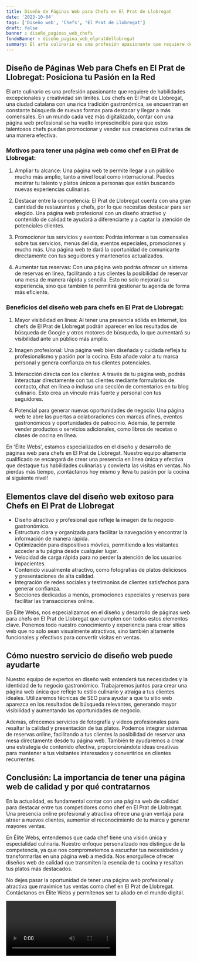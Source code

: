 ```yaml
---
title: Diseño de Páginas Web para Chefs en El Prat de Llobregat
date: '2023-10-04'
tags: ['Diseño web', 'Chefs', 'El Prat de Llobregat']
draft: false
banner : diseño_paginas_web_chefs
fondoBanner : diseño_pagina_web_elpratdellobregat
summary: El arte culinario es una profesión apasionante que requiere de habilidades excepcionales y creatividad sin límites. Los chefs en El Prat de Llobregat, una ciudad catalana con una rica tradición gastronómica, se encuentran en constante búsqueda de nuevas formas para destacar y llegar a más comensales. En un mundo cada vez más digitalizado, contar con una página web profesional se ha vuelto imprescindible para que estos talentosos chefs puedan promocionar y vender sus creaciones culinarias de una manera efectiva. 
---
```


## Diseño de Páginas Web para Chefs en El Prat de Llobregat: Posiciona tu Pasión en la Red

El arte culinario es una profesión apasionante que requiere de habilidades excepcionales y creatividad sin límites. Los chefs en El Prat de Llobregat, una ciudad catalana con una rica tradición gastronómica, se encuentran en constante búsqueda de nuevas formas para destacar y llegar a más comensales. En un mundo cada vez más digitalizado, contar con una página web profesional se ha vuelto imprescindible para que estos talentosos chefs puedan promocionar y vender sus creaciones culinarias de una manera efectiva. 

### Motivos para tener una página web como chef en El Prat de Llobregat:

1. Ampliar tu alcance: Una página web te permite llegar a un público mucho más amplio, tanto a nivel local como internacional. Puedes mostrar tu talento y platos únicos a personas que están buscando nuevas experiencias culinarias.

2. Destacar entre la competencia: El Prat de Llobregat cuenta con una gran cantidad de restaurantes y chefs, por lo que necesitas destacar para ser elegido. Una página web profesional con un diseño atractivo y contenido de calidad te ayudará a diferenciarte y a captar la atención de potenciales clientes.

3. Promocionar tus servicios y eventos: Podrás informar a tus comensales sobre tus servicios, menús del día, eventos especiales, promociones y mucho más. Una página web te dará la oportunidad de comunicarte directamente con tus seguidores y mantenerlos actualizados.

4. Aumentar tus reservas: Con una página web podrás ofrecer un sistema de reservas en línea, facilitando a tus clientes la posibilidad de reservar una mesa de manera rápida y sencilla. Esto no solo mejorará su experiencia, sino que también te permitirá gestionar tu agenda de forma más eficiente.

### Beneficios del diseño web para chefs en El Prat de Llobregat:

1. Mayor visibilidad en línea: Al tener una presencia sólida en Internet, los chefs de El Prat de Llobregat podrán aparecer en los resultados de búsqueda de Google y otros motores de búsqueda, lo que aumentará su visibilidad ante un público más amplio.

2. Imagen profesional: Una página web bien diseñada y cuidada refleja tu profesionalismo y pasión por la cocina. Esto añade valor a tu marca personal y genera confianza en tus clientes potenciales.

3. Interacción directa con los clientes: A través de tu página web, podrás interactuar directamente con tus clientes mediante formularios de contacto, chat en línea o incluso una sección de comentarios en tu blog culinario. Esto crea un vínculo más fuerte y personal con tus seguidores.

4. Potencial para generar nuevas oportunidades de negocio: Una página web te abre las puertas a colaboraciones con marcas afines, eventos gastronómicos y oportunidades de patrocinio. Además, te permite vender productos o servicios adicionales, como libros de recetas o clases de cocina en línea.

En 'Élite Webs', estamos especializados en el diseño y desarrollo de páginas web para chefs en El Prat de Llobregat. Nuestro equipo altamente cualificado se encargará de crear una presencia en línea única y efectiva que destaque tus habilidades culinarias y convierta las visitas en ventas. No pierdas más tiempo, ¡contáctanos hoy mismo y lleva tu pasión por la cocina al siguiente nivel!

<GifSeo />

<Cta />

## Elementos clave del diseño web exitoso para Chefs en El Prat de Llobregat

- Diseño atractivo y profesional que refleje la imagen de tu negocio gastronómico.
- Estructura clara y organizada para facilitar la navegación y encontrar la información de manera rápida.
- Optimización para dispositivos móviles, permitiendo a los visitantes acceder a tu página desde cualquier lugar.
- Velocidad de carga rápida para no perder la atención de los usuarios impacientes.
- Contenido visualmente atractivo, como fotografías de platos deliciosos y presentaciones de alta calidad.
- Integración de redes sociales y testimonios de clientes satisfechos para generar confianza.
- Secciones dedicadas a menús, promociones especiales y reservas para facilitar las transacciones online.

En Élite Webs, nos especializamos en el diseño y desarrollo de páginas web para chefs en El Prat de Llobregat que cumplen con todos estos elementos clave. Ponemos todo nuestro conocimiento y experiencia para crear sitios web que no solo sean visualmente atractivos, sino también altamente funcionales y efectivos para convertir visitas en ventas.

## Cómo nuestro servicio de diseño web puede ayudarte

Nuestro equipo de expertos en diseño web entenderá tus necesidades y la identidad de tu negocio gastronómico. Trabajaremos juntos para crear una página web única que refleje tu estilo culinario y atraiga a tus clientes ideales. Utilizaremos técnicas de SEO para ayudar a que tu sitio web aparezca en los resultados de búsqueda relevantes, generando mayor visibilidad y aumentando las oportunidades de negocio.

Además, ofrecemos servicios de fotografía y videos profesionales para resaltar la calidad y presentación de tus platos. Podemos integrar sistemas de reservas online, facilitando a tus clientes la posibilidad de reservar una mesa directamente desde tu página web. También te ayudaremos a crear una estrategia de contenido efectiva, proporcionándote ideas creativas para mantener a tus visitantes interesados y convertirlos en clientes recurrentes.

## Conclusión: La importancia de tener una página web de calidad y por qué contratarnos

En la actualidad, es fundamental contar con una página web de calidad para destacar entre tus competidores como chef en El Prat de Llobregat. Una presencia online profesional y atractiva ofrece una gran ventaja para atraer a nuevos clientes, aumentar el reconocimiento de tu marca y generar mayores ventas.

En Élite Webs, entendemos que cada chef tiene una visión única y especialidad culinaria. Nuestro enfoque personalizado nos distingue de la competencia, ya que nos comprometemos a escuchar tus necesidades y transformarlas en una página web a medida. Nos enorgullece ofrecer diseños web de calidad que transmiten la esencia de tu cocina y resaltan tus platos más destacados.

No dejes pasar la oportunidad de tener una página web profesional y atractiva que maximice tus ventas como chef en El Prat de Llobregat. Contáctanos en Élite Webs y permítenos ser tu aliado en el mundo digital.

<Video />

<CtaBot job='Chefs' city='El Prat de Llobregat'/>

<Gmaps query='El Prat de Llobregat+españa+maps' />